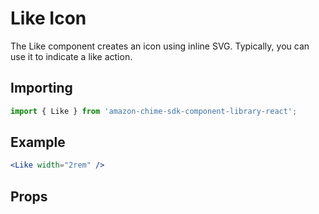 

<Meta of={LikeStories} />

# Like Icon

The Like component creates an icon using inline SVG. Typically, you can use it to indicate a like action.

## Importing

```javascript
import { Like } from 'amazon-chime-sdk-component-library-react';
```

## Example

<ThemeProvider theme={lightTheme}>
  <GlobalStyles />
  <Canvas>
    <Like width="2rem" />
  </Canvas>
</ThemeProvider>

```jsx
<Like width="2rem" />
```

## Props

<ArgTypes of={Like} />
